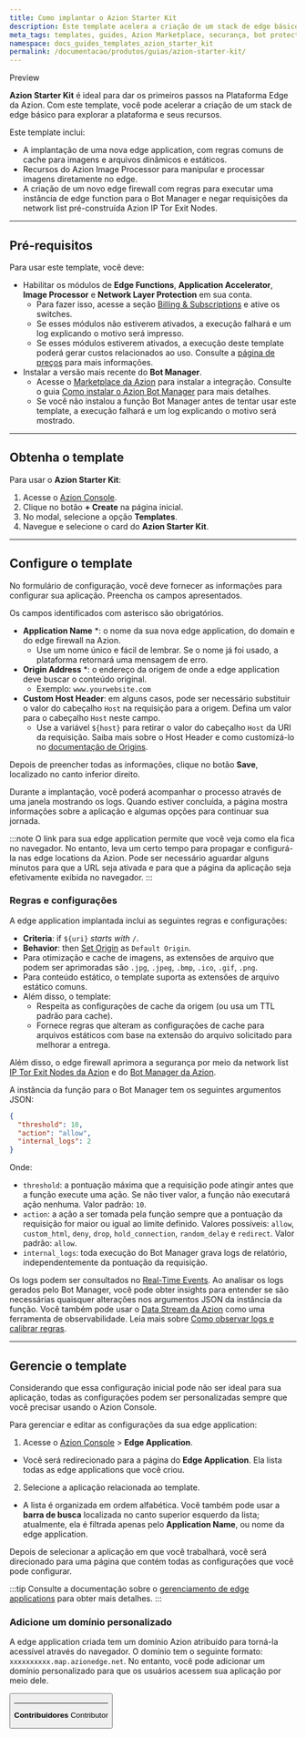 ```yaml
---
title: Como implantar o Azion Starter Kit
description: Este template acelera a criação de um stack de edge básico para explorar a plataforma da Azion e seus recursos.
meta_tags: templates, guides, Azion Marketplace, securança, bot protection, edge computing
namespace: docs_guides_templates_azion_starter_kit
permalink: /documentacao/produtos/guias/azion-starter-kit/
---
```



<Badge variant="accent">
Preview
</Badge>

**Azion Starter Kit** é ideal para dar os primeiros passos na Plataforma Edge da Azion. Com este template, você pode acelerar a criação de um stack de edge básico para explorar a plataforma e seus recursos.

Este template inclui:

- A implantação de uma nova edge application, com regras comuns de cache para imagens e arquivos dinâmicos e estáticos.
- Recursos do Azion Image Processor para manipular e processar imagens diretamente no edge.
- A criação de um novo edge firewall com regras para executar uma instância de edge function para o Bot Manager e negar requisições da network list pré-construída Azion IP Tor Exit Nodes.

---

## Pré-requisitos

Para usar este template, você deve:

- Habilitar os módulos de **Edge Functions**, **Application Accelerator**, **Image Processor** e **Network Layer Protection** em sua conta.
    - Para fazer isso, acesse a seção [Billing & Subscriptions](/pt-br/documentacao/produtos/guias/billing-and-subscriptions/#subscriptions) e ative os switches.
    - Se esses módulos não estiverem ativados, a execução falhará e um log explicando o motivo será impresso.
    - Se esses módulos estiverem ativados, a execução deste template poderá gerar custos relacionados ao uso. Consulte a [página de preços](/pt-br/documentacao/produtos/precos/) para mais informações.
- Instalar a versão mais recente do **Bot Manager**.
    - Acesse o [Marketplace da Azion](https://console.azion.com/marketplace) para instalar a integração. Consulte o guia [Como instalar o Azion Bot Manager](/pt-br/documentacao/produtos/guias/bot-manager/) para mais detalhes.
    - Se você não instalou a função Bot Manager antes de tentar usar este template, a execução falhará e um log explicando o motivo será mostrado.

---

## Obtenha o template

Para usar o **Azion Starter Kit**:

1. Acesse o [Azion Console](https://console.azion.com/).
2. Clique no botão **+ Create** na página inicial.
3. No modal, selecione a opção **Templates**.
4. Navegue e selecione o card do **Azion Starter Kit**.

---

## Configure o template

No formulário de configuração, você deve fornecer as informações para configurar sua aplicação. Preencha os campos apresentados.

Os campos identificados com asterisco são obrigatórios.

- **Application Name** *: o nome da sua nova edge application, do domain e do edge firewall na Azion.
    - Use um nome único e fácil de lembrar. Se o nome já foi usado, a plataforma retornará uma mensagem de erro.
- **Origin Address** *: o endereço da origem de onde a edge application deve buscar o conteúdo original.
    - Exemplo: `www.yourwebsite.com`
- **Custom Host Header**: em alguns casos, pode ser necessário substituir o valor do cabeçalho `Host` na requisição para a origem. Defina um valor para o cabeçalho `Host` neste campo.
    - Use a variável `${host}` para retirar o valor do cabeçalho `Host` da URI da requisição. Saiba mais sobre o Host Header e como customizá-lo no [documentação de Origins](/pt-br/documentacao/produtos/build/edge-application/origins/#host-header).

Depois de preencher todas as informações, clique no botão **Save**, localizado no canto inferior direito.

Durante a implantação, você poderá acompanhar o processo através de uma janela mostrando os logs. Quando estiver concluída, a página mostra informações sobre a aplicação e algumas opções para continuar sua jornada.

:::note
O link para sua edge application permite que você veja como ela fica no navegador. No entanto, leva um certo tempo para propagar e configurá-la nas edge locations da Azion. Pode ser necessário aguardar alguns minutos para que a URL seja ativada e para que a página da aplicação seja efetivamente exibida no navegador.
:::

### Regras e configurações

A edge application implantada inclui as seguintes regras e configurações:

- **Criteria**: if `${uri}` *starts with* `/`.
- **Behavior**: then [Set Origin](/pt-br/documentacao/produtos/build/edge-application/rules-engine/#set-origin) as `Default Origin`.
- Para otimização e cache de imagens, as extensões de arquivo que podem ser aprimoradas são `.jpg`, `.jpeg`, `.bmp`, `.ico`, `.gif`, `.png`. 
- Para conteúdo estático, o template suporta as extensões de arquivo estático comuns. 
- Além disso, o template:
    - Respeita as configurações de cache da origem (ou usa um TTL padrão para cache).
    - Fornece regras que alteram as configurações de cache para arquivos estáticos com base na extensão do arquivo solicitado para melhorar a entrega.

Além disso, o edge firewall aprimora a segurança por meio da network list [IP Tor Exit Nodes da Azion](/pt-br/documentacao/produtos/guias/secure/bloquear-redes-tor/) e do [Bot Manager da Azion](/pt-br/documentacao/produtos/guias/bot-manager/).

A instância da função para o Bot Manager tem os seguintes argumentos JSON:

```json
{
  "threshold": 10,
  "action": "allow",
  "internal_logs": 2
}
```

Onde:

- `threshold`: a pontuação máxima que a requisição pode atingir antes que a função execute uma ação. Se não tiver valor, a função não executará ação nenhuma. Valor padrão: `10`.
- `action`: a ação a ser tomada pela função sempre que a pontuação da requisição for maior ou igual ao limite definido. Valores possíveis: `allow`, `custom_html`, `deny`, `drop`, `hold_connection`, `random_delay` e `redirect`. Valor padrão: `allow`.
- `internal_logs`: toda execução do Bot Manager grava logs de relatório, independentemente da pontuação da requisição.

Os logs podem ser consultados no [Real-Time Events](/pt-br/documentacao/produtos/observe/real-time-events/). Ao analisar os logs gerados pelo Bot Manager, você pode obter insights para entender se são necessárias quaisquer alterações nos argumentos JSON da instância da função. Você também pode usar o [Data Stream da Azion](/pt-br/documentacao/produtos/observe/data-stream/) como uma ferramenta de observabilidade. Leia mais sobre [Como observar logs e calibrar regras](/pt-br/documentacao/produtos/guias/secure/gerenciar-bots/#usar-real-time-events-para-observar-e-calibrar-regras).

---

## Gerencie o template

Considerando que essa configuração inicial pode não ser ideal para sua aplicação, todas as configurações podem ser personalizadas sempre que você precisar usando o Azion Console.

Para gerenciar e editar as configurações da sua edge application:

1. Acesse o [Azion Console](/pt-br/documentacao/produtos/guias/como-acessar-o-azion-console/) > **Edge Application**.
- Você será redirecionado para a página do **Edge Application**. Ela lista todas as edge applications que você criou.
2. Selecione a aplicação relacionada ao template. 
- A lista é organizada em ordem alfabética. Você também pode usar a **barra de busca** localizada no canto superior esquerdo da lista; atualmente, ela é filtrada apenas pelo **Application Name**, ou nome da edge application.

Depois de selecionar a aplicação em que você trabalhará, você será direcionado para uma página que contém todas as configurações que você pode configurar.

:::tip
Consulte a documentação sobre o [gerenciamento de edge applications](/pt-br/documentacao/produtos/build/edge-application/primeiros-passos/) para obter mais detalhes.
:::

### Adicione um domínio personalizado

A edge application criada tem um domínio Azion atribuído para torná-la acessível através do navegador. O domínio tem o seguinte formato: `xxxxxxxxxx.map.azionedge.net`. No entanto, você pode adicionar um domínio personalizado para que os usuários acessem sua aplicação por meio dele.


<Button href="/pt-br/documentacao/produtos/guias/configurar-dominio/" text="consulte o guia para configurar domínios" variant="secondary" /> 

---


**Contribuidores** <ContributorList>Contributor</ContributorList>
